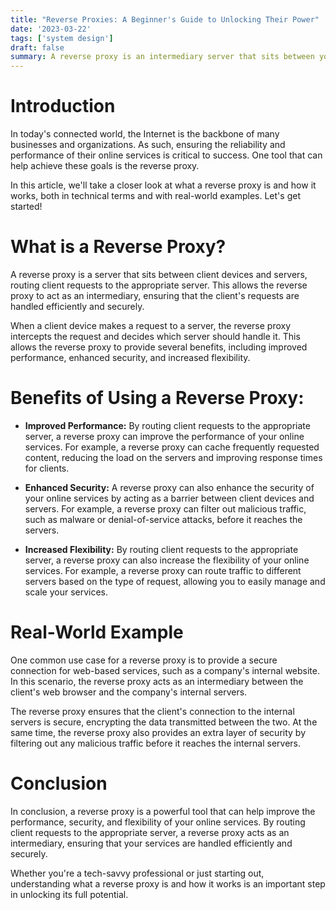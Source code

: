 ```yaml
---
title: "Reverse Proxies: A Beginner's Guide to Unlocking Their Power"
date: '2023-03-22'
tags: ['system design']
draft: false
summary: A reverse proxy is an intermediary server that sits between your client and servers, routing client requests to the appropriate server. In this article, we will explain what a reverse proxy is and its benefits, both in technical terms and real-world examples.
---
```


# Introduction

In today's connected world, the Internet is the backbone of many businesses and organizations. As such, ensuring the reliability and performance of their online services is critical to success. One tool that can help achieve these goals is the reverse proxy.

In this article, we'll take a closer look at what a reverse proxy is and how it works, both in technical terms and with real-world examples. Let's get started!

# What is a Reverse Proxy?

A reverse proxy is a server that sits between client devices and servers, routing client requests to the appropriate server. This allows the reverse proxy to act as an intermediary, ensuring that the client's requests are handled efficiently and securely.

When a client device makes a request to a server, the reverse proxy intercepts the request and decides which server should handle it. This allows the reverse proxy to provide several benefits, including improved performance, enhanced security, and increased flexibility.

# Benefits of Using a Reverse Proxy:

- **Improved Performance:** By routing client requests to the appropriate server, a reverse proxy can improve the performance of your online services. For example, a reverse proxy can cache frequently requested content, reducing the load on the servers and improving response times for clients.

- **Enhanced Security:** A reverse proxy can also enhance the security of your online services by acting as a barrier between client devices and servers. For example, a reverse proxy can filter out malicious traffic, such as malware or denial-of-service attacks, before it reaches the servers.

- **Increased Flexibility:** By routing client requests to the appropriate server, a reverse proxy can also increase the flexibility of your online services. For example, a reverse proxy can route traffic to different servers based on the type of request, allowing you to easily manage and scale your services.

# Real-World Example

One common use case for a reverse proxy is to provide a secure connection for web-based services, such as a company's internal website. In this scenario, the reverse proxy acts as an intermediary between the client's web browser and the company's internal servers.

The reverse proxy ensures that the client's connection to the internal servers is secure, encrypting the data transmitted between the two. At the same time, the reverse proxy also provides an extra layer of security by filtering out any malicious traffic before it reaches the internal servers.

# Conclusion

In conclusion, a reverse proxy is a powerful tool that can help improve the performance, security, and flexibility of your online services. By routing client requests to the appropriate server, a reverse proxy acts as an intermediary, ensuring that your services are handled efficiently and securely.

Whether you're a tech-savvy professional or just starting out, understanding what a reverse proxy is and how it works is an important step in unlocking its full potential.
